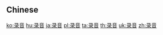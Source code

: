 ==Chinese==
{{zh-see|錄音}}

[[ko:录音]]
[[hu:录音]]
[[ja:录音]]
[[pl:录音]]
[[ta:录音]]
[[th:录音]]
[[uk:录音]]
[[zh:录音]]